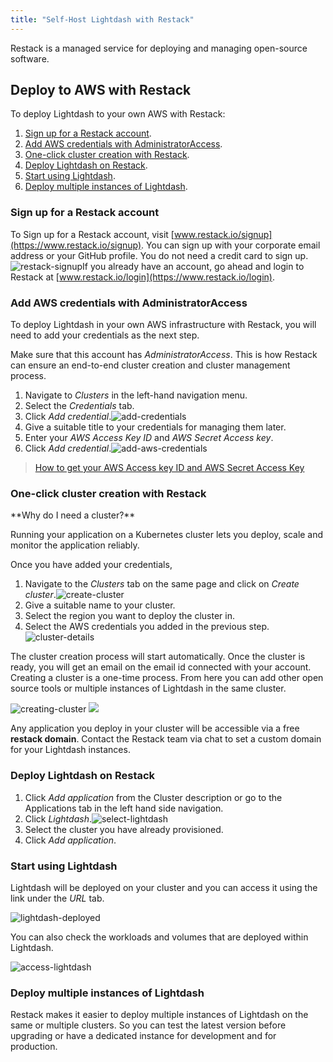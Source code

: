 ```yaml
---
title: "Self-Host Lightdash with Restack"
---
```


Restack is a managed service for deploying and managing open-source software.

## Deploy to AWS with Restack

To deploy Lightdash to your own AWS with Restack:

1. [Sign up for a Restack account](#sign-up-for-a-restack-account).
2. [Add AWS credentials with AdministratorAccess](#add-aws-credentials-with-administratoraccess).
3. [One-click cluster creation with Restack](#one-click-cluster-creation-with-restack).
4. [Deploy Lightdash on Restack](#deploy-lightdash-on-restack).
5. [Start using Lightdash](#start-using-lightdash).
6. [Deploy multiple instances of Lightdash](#deploy-multiple-instances-of-lightdash).

### Sign up for a Restack account

To Sign up for a Restack account, visit [www.restack.io/signup](https://www.restack.io/signup). You can sign up with your corporate email address or your GitHub profile. You do not need a credit card to sign up.![restack-signup](/images/self-host/restack-sign-up-60fca1b9c951d0d6ccb452e821822fc3.png)If you already have an account, go ahead and login to Restack at [www.restack.io/login](https://www.restack.io/login).

### Add AWS credentials with AdministratorAccess

To deploy Lightdash in your own AWS infrastructure with Restack, you will need to add your credentials as the next step.

Make sure that this account has _AdministratorAccess_. This is how Restack can ensure an end-to-end cluster creation and cluster management process.

1. Navigate to _Clusters_ in the left-hand navigation menu.
2. Select the _Credentials_ tab.
3. Click _Add credential_.![add-credentials](/images/self-host/restack-add-credentials-169204966d7f6e01aa644c1d96b950c4.png)
4. Give a suitable title to your credentials for managing them later.
5. Enter your _AWS Access Key ID_ and _AWS Secret Access key_.
6. Click _Add credential_.![add-aws-credentials](/images/self-host/restack-add-AWS-creds-3e97bb5d65365673914685cb89a5dbaa.png)

> [How to get your AWS Access key ID and AWS Secret Access Key](https://docs.aws.amazon.com/accounts/latest/reference/root-user-access-key.html)

### One-click cluster creation with Restack

<Info>
**Why do I need a cluster?**
  
Running your application on a Kubernetes cluster lets you deploy, scale and monitor the application reliably.
</Info>

Once you have added your credentials,

1. Navigate to the _Clusters_ tab on the same page and click on _Create cluster_.![create-cluster](/images/self-host/restack-create-cluster-1e9c62264d5201a393d39e577fd9d8e4.png)
2. Give a suitable name to your cluster.
3. Select the region you want to deploy the cluster in.
4. Select the AWS credentials you added in the previous step.![cluster-details](/images/self-host/restack-cluster-details-d5c9900aebf5122b3907e650751cbd10.png)

The cluster creation process will start automatically. Once the cluster is ready, you will get an email on the email id connected with your account.
Creating a cluster is a one-time process. From here you can add other open source tools or multiple instances of Lightdash in the same cluster.

<Frame>
  <img src="/images/self-host/restack-creating-cluster-bfd79ccdca33c306c4d8465aa94351f8.png) " alt="creating-cluster"/>
</Frame>

<Frame>
 <img src="/images/self-host/restack-cluster-created-f0eb361b83b19f425d6abcaa6dfc2917.png"/>
</Frame>

Any application you deploy in your cluster will be accessible via a free **restack domain**.
Contact the Restack team via chat to set a custom domain for your Lightdash instances.

### Deploy Lightdash on Restack

1. Click _Add application_ from the Cluster description or go to the Applications tab in the left hand side navigation.
2. Click _Lightdash_.![select-lightdash](/images/self-host/select-lightdash-e0ba5ca5028a2f2899e0dfe4750ba356.png)
3. Select the cluster you have already provisioned.
4. Click _Add application_.

### Start using Lightdash

Lightdash will be deployed on your cluster and you can access it using the link under the _URL_ tab.
<Frame>
  <img src="/images/self-host/lightdash-deployed-b06dab0086da07006bced5adee14f908.png" alt="lightdash-deployed"/>
</Frame>

You can also check the workloads and volumes that are deployed within Lightdash.
<Frame>
  <img src="/images/self-host/lightdash-access-9f1d9535c0f58fc257acc56a751e1c4d.png" alt="access-lightdash"/>
</Frame>


### Deploy multiple instances of Lightdash

Restack makes it easier to deploy multiple instances of Lightdash on the same or multiple clusters.
So you can test the latest version before upgrading or have a dedicated instance for development and for production.
